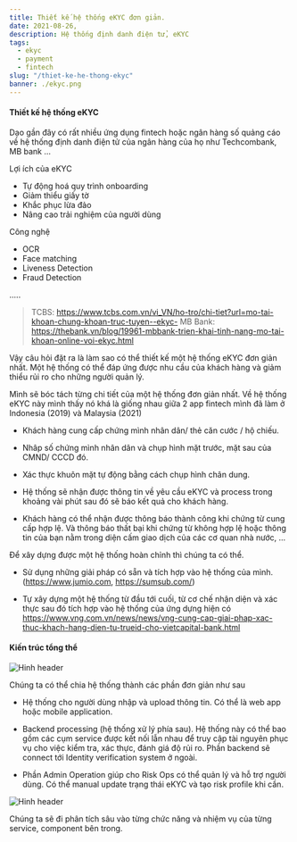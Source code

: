 ```yaml
---
title: Thiết kế hệ thống eKYC đơn giản.
date: 2021-08-26,
description: Hệ thống định danh điện tử, eKYC
tags:
  - ekyc
  - payment
  - fintech
slug: "/thiet-ke-he-thong-ekyc"
banner: ./ekyc.png
---
```


#### Thiết kế hệ thống eKYC

Dạo gần đây có rất nhiều ứng dụng fintech hoặc ngân hàng số quảng cáo về hệ thống định danh điện tử của ngân hàng của họ như Techcombank, MB bank ...

Lợi ích của eKYC

- Tự động hoá quy trình onboarding
- Giảm thiểu giấy tờ
- Khắc phục lừa đảo
- Nâng cao trải nghiệm của người dùng

Công nghệ

- OCR
- Face matching
- Liveness Detection
- Fraud Detection

.....

> TCBS: https://www.tcbs.com.vn/vi_VN/ho-tro/chi-tiet?url=mo-tai-khoan-chung-khoan-truc-tuyen--ekyc-
> MB Bank: https://thebank.vn/blog/19961-mbbank-trien-khai-tinh-nang-mo-tai-khoan-online-voi-ekyc.html

Vậy câu hỏi đặt ra là làm sao có thể thiết kế một hệ thống eKYC đơn giản nhất. Một hệ thống có thể đáp ứng được nhu cầu của khách hàng và giảm thiểu rủi ro cho những người quản lý.

Mình sẽ bóc tách từng chi tiết của một hệ thống đơn giản nhất. Về hệ thống eKYC này mình thấy nó khá là giống nhau giữa 2 app fintech mình đã làm ở Indonesia (2019) và Malaysia (2021)

- Khách hàng cung cấp chứng mình nhân dân/ thẻ căn cước / hộ chiếu.

- Nhâp số chứng mình nhân dân và chụp hình mặt trước, mặt sau của CMND/ CCCD đó.

- Xác thực khuôn mặt tự động bằng cách chụp hình chân dung.

- Hệ thống sẽ nhận được thông tin về yêu cầu eKYC và process trong khoảng vài phút sau đó sẽ báo kết quả cho khách hàng.

- Khách hàng có thể nhận được thông báo thành công khi chứng từ cung cấp hợp lệ. Và thông báo thất bại khi chứng từ không hợp lệ hoặc thông tin của bạn nằm trong diện cấm giao dịch của các cơ quan nhà nước, ...

Để xây dựng được một hệ thống hoàn chỉnh thì chúng ta có thể.

- Sử dụng những giải pháp có sẵn và tích hợp vào hệ thống của mình. (https://www.jumio.com, https://sumsub.com/)

- Tự xây dựng một hệ thống từ đầu tới cuối, từ cơ chế nhận diện và xác thực sau đó tích hợp vào hệ thống của ứng dựng hiện có https://www.vng.com.vn/news/news/vng-cung-cap-giai-phap-xac-thuc-khach-hang-dien-tu-trueid-cho-vietcapital-bank.html

#### Kiến trúc tổng thể

![Hinh header](./e-kyc-fullflow.png)

Chúng ta có thể chia hệ thống thành các phần đơn giản như sau

- Hệ thống cho người dùng nhập và upload thông tin. Có thể là web app hoặc mobile application.

- Backend processing (hệ thống xử lý phía sau). Hệ thống này có thể bao gồm các cụm service được kết nối lẫn nhau để truy cập tài nguyên phục vụ cho việc kiểm tra, xác thực, đánh giá độ rủi ro. Phần backend sẽ connect tới Identity verification system ở ngoài.

- Phần Admin Operation giúp cho Risk Ops có thể quản lý và hỗ trợ người dùng. Có thể manual update trạng thái eKYC và tạo risk profile khi cần.

![Hinh header](./hld.png)

Chúng ta sẽ đi phân tích sâu vào từng chức năng và nhiệm vụ của từng service, component bên trong.
